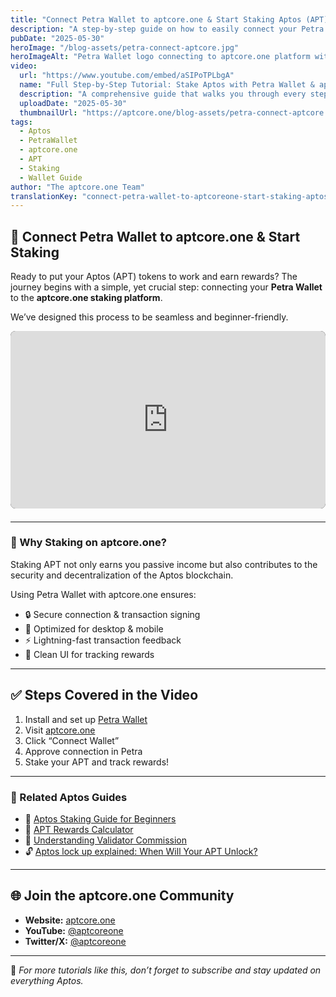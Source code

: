 ```yaml
---
title: "Connect Petra Wallet to aptcore.one & Start Staking Aptos (APT)"
description: "A step-by-step guide on how to easily connect your Petra Wallet to aptcore.one, enabling you to stake Aptos (APT) tokens and earn rewards securely."
pubDate: "2025-05-30"
heroImage: "/blog-assets/petra-connect-aptcore.jpg"
heroImageAlt: "Petra Wallet logo connecting to aptcore.one platform with Aptos logo"
video:
  url: "https://www.youtube.com/embed/aSIPoTPLbgA"
  name: "Full Step-by-Step Tutorial: Stake Aptos with Petra Wallet & aptcore.one"
  description: "A comprehensive guide that walks you through every step of staking Aptos (APT) using your Petra Wallet on the aptcore.one platform."
  uploadDate: "2025-05-30"
  thumbnailUrl: "https://aptcore.one/blog-assets/petra-connect-aptcore.jpg"
tags:
  - Aptos
  - PetraWallet
  - aptcore.one
  - APT
  - Staking
  - Wallet Guide
author: "The aptcore.one Team"
translationKey: "connect-petra-wallet-to-aptcoreone-start-staking-aptos-apt"
---
```


## 🔐 Connect Petra Wallet to aptcore.one & Start Staking

Ready to put your Aptos (APT) tokens to work and earn rewards? The journey begins with a simple, yet crucial step: connecting your **Petra Wallet** to the **aptcore.one staking platform**.

We’ve designed this process to be seamless and beginner-friendly.

<div class="video-container" style="position: relative; padding-bottom: 56.25%; height: 0; overflow: hidden; max-width: 100%; background: #000; border-radius: 8px; margin-bottom: 1.5em;">
  <iframe
    src="https://www.youtube.com/embed/aSIPoTPLbgA"
    title="Full Step-by-Step Tutorial: Stake Aptos with Petra Wallet & aptcore.one"
    frameborder="0"
    allow="accelerometer; autoplay; clipboard-write; encrypted-media; gyroscope; picture-in-picture; web-share"
    referrerpolicy="strict-origin-when-cross-origin"
    allowfullscreen
    style="position: absolute; top: 0; left: 0; width: 100%; height: 100%;"
  ></iframe>
</div>

---

### 🚀 Why Staking on aptcore.one?

Staking APT not only earns you passive income but also contributes to the security and decentralization of the Aptos blockchain.

Using Petra Wallet with aptcore.one ensures:
- 🔒 Secure connection & transaction signing
- 🎯 Optimized for desktop & mobile
- ⚡️ Lightning-fast transaction feedback
- 💜 Clean UI for tracking rewards

---

## ✅ Steps Covered in the Video

1. Install and set up [Petra Wallet](https://petra.app/)
2. Visit [aptcore.one](https://aptcore.one)
3. Click “Connect Wallet”
4. Approve connection in Petra
5. Stake your APT and track rewards!

---

### 📘 Related Aptos Guides

- 🧠 [Aptos Staking Guide for Beginners](/blog/aptos-staking-guide-beginners)
- 🧮 [APT Rewards Calculator](/tools/aptos-staking-apy-calculator)
- 🧱 [Understanding Validator Commission](/blog/understanding-aptos-validator-commission)
- 🔓 [Aptos lock up explained: When Will Your APT Unlock?](https://aptcore.one/blog/aptos-staking-lock-up-periods-explained)

---

## 🌐 Join the aptcore.one Community

- **Website:** [aptcore.one](https://aptcore.one)
- **YouTube:** [@aptcoreone](https://www.youtube.com/@aptcoreone)
- **Twitter/X:** [@aptcoreone](https://x.com/aptcoreone)

---

🧠 *For more tutorials like this, don’t forget to subscribe and stay updated on everything Aptos.*
